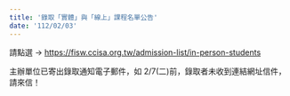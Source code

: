 ```yaml
---
title: '錄取「實體」與「線上」課程名單公告'
date: '112/02/03'
---
```


請點選 → <a href="https://fisw.ccisa.org.tw/admission-list/in-person-students" style="color: #161098; text-decoration: underline;">https://fisw.ccisa.org.tw/admission-list/in-person-students</a>

主辦單位已寄出錄取通知電子郵件，如 2/7(二)前，錄取者未收到連結網址信件，請來信！
